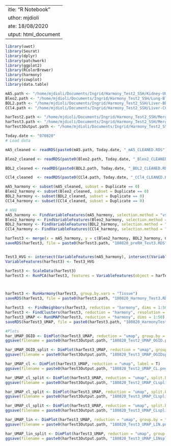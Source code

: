  ---
title: "R Notebook"
author: mjdioli
date: 18/08/2020
output: html_document
---
```r
library(uwot)
library(Seurat)
library(dplyr)
library(patchwork)
library(ggplot2)
library(RColorBrewer)
library(harmony)
library(cowplot)
library(data.table)

mA5.path <- "/home/mjdioli/Documents/Ingrid/Harmony_Test2_SSH/Kidney-UUO/"
Bleo2.path <- "/home/mjdioli/Documents/Ingrid/Harmony_Test2_SSH/Lung-Bleo/"
BDL2.path <- "/home/mjdioli/Documents/Ingrid/Harmony_Test2_SSH/Liver-BDL/"
CCl4.path <- "/home/mjdioli/Documents/Ingrid/Harmony_Test2_SSH/Liver-CCl4/"

harTest2.path <- "/home/mjdioli/Documents/Ingrid/Harmony_Test2_SSH/Merge/"
harTest3.path <- "/home/mjdioli/Documents/Ingrid/Harmony_Test2_SSH/Merge2/"
harTest3Output.path <- "/home/mjdioli/Documents/Ingrid/Harmony_Test2_SSH/Merge2/Outputs/"

Today.date <- "070820"
# Load data

mA5_cleaned <- readRDS(paste0(mA5.path, Today.date, "_mA5_CLEANED.RDS"))

Bleo2_cleaned <- readRDS(paste0(Bleo2.path, Today.date, "_Bleo2_CLEANED.RDS"))

BDL2_cleaned <- readRDS(paste0(BDL2.path, Today.date, "_BDL2_CLEANED.RDS"))

CCl4_cleaned  <- readRDS(paste0(CCl4.path, Today.date, "_CCl4_CLEANED.RDS"))

mA5_harmony <- subset(mA5_cleaned, subset = Duplicate == 0)
Bleo2_harmony <- subset(Bleo2_cleaned, subset = Duplicate == 0)
BDL2_harmony <- subset(BDL2_cleaned, subset = Duplicate == 0)
CCl4_harmony <- subset(CCl4_cleaned, subset = Duplicate == 0)

# HVG
mA5_harmony <- FindVariableFeatures(mA5_harmony, selection.method = "vst", nfeatures = 5000)
Bleo2_harmony <- FindVariableFeatures(Bleo2_harmony, selection.method = "vst", nfeatures = 5000)
BDL2_harmony <- FindVariableFeatures(BDL2_harmony, selection.method = "vst", nfeatures = 5000)
CCl4_harmony <- FindVariableFeatures(CCl4_harmony, selection.method = "vst", nfeatures = 5000)

harTest3 <- merge(x = mA5_harmony, y = c(Bleo2_harmony, BDL2_harmony, CCl4_harmony), add.cell.ids = c("Kidney_UUO", "Lung_Bleo", "Liver-BDL2", "Liver-CCl4"), project = "harTest3")
saveRDS(harTest3, file = paste0(harTest3.path, "180820_preRH_Test3.RDS"))


Test3_HVG <- intersect(VariableFeatures(mA5_harmony), intersect(VariableFeatures(Bleo2_harmony), intersect(VariableFeatures(BDL2_harmony), VariableFeatures(CCl4_harmony))))
VariableFeatures(harTest3) <- Test3_HVG

harTest3 <- ScaleData(harTest3)
harTest3 <- RunPCA(harTest3, features = VariableFeatures(object = harTest3))



harTest3 <- RunHarmony(harTest3, group.by.vars = "Tissue")
saveRDS(harTest3, file = paste0(harTest3.path, "180820_Harmony_Test3.RDS"))

harTest3  <- FindNeighbors(harTest3, reduction = "harmony", dims = 1:50)
harTest3 <- FindClusters(harTest3, reduction = "harmony", resolution = 1.00)
harTest3_UMAP <- RunUMAP(harTest3, reduction = "harmony", dims = 1:50)
saveRDS(harTest3_UMAP, file = paste0(harTest3.path, "180820_HarmonyTest3_UMAP.RDS"))

#Plots
har_UMAP_OGID <- DimPlot(harTest3_UMAP, reduction = "umap", group.by = "Names")
ggsave(filename = paste0(harTest3Output.path, "180820_Test2_UMAP_OGID.png"), plot = har_UMAP_OGID, width = 30, units = "cm")

har_UMAP_OGID_split <- DimPlot(harTest3_UMAP, reduction = "umap", group.by = "Names", split.by = "Experiment")
ggsave(filename = paste0(harTest3Output.path, "180820_Test3_UMAP_OGIDsplitExp.png"), plot = har_UMAP_OGID_split, width = 50, height = 15,  units = "cm")

har_UMAP_cl <- DimPlot(harTest3_UMAP, reduction = "umap", label = T)
ggsave(filename = paste0(harTest3Output.path, "180820_Test2_UMAP_CL.png"), plot = har_UMAP_cl, width = 30, units = "cm")

har_UMAP_cl_split <- DimPlot(harTest3_UMAP, reduction = "umap", split.by = "Condition", label = T) + NoLegend()
ggsave(filename = paste0(harTest3Output.path, "180820_Test2_UMAP_CLsplitCond.png"), plot = har_UMAP_cl_split, width = 40, units = "cm")

har_UMAP_cl_split <- DimPlot(harTest3_UMAP, reduction = "umap", split.by = "Tissue", label = T) + NoLegend()
ggsave(filename = paste0(harTest3Output.path, "180820_Test3_UMAP_CLsplitTiss.png"), plot = har_UMAP_cl_split, width = 50, height = 15,  units = "cm")

har_UMAP_cl_split <- DimPlot(harTest3_UMAP, reduction = "umap", split.by = "Injury", label = T) + NoLegend()
ggsave(filename = paste0(harTest3Output.path, "180820_Test3_UMAP_CLsplitInj.png"), plot = har_UMAP_cl_split, width = 50, height = 15,  units = "cm")

har_UMAP_lin <- DimPlot(harTest3_UMAP, reduction = "umap", group.by = "lineage")
ggsave(filename = paste0(harTest3Output.path, "180820_Test3_UMAP_LIN.png"), plot = har_UMAP_lin, width = 30, units = "cm")

har_UMAP_lin_split <- DimPlot(harTest3_UMAP, reduction = "umap", group.by = "lineage", split.by = "Condition")
ggsave(filename = paste0(harTest3Output.path, "180820_Test3_UMAP_LINsplitCond.png"), plot = har_UMAP_lin_split, width = 40, units = "cm")

```
